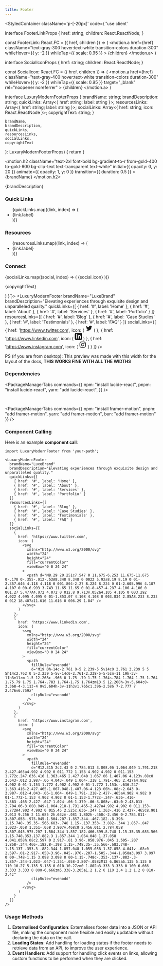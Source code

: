 ```yaml
---
title: Footer
---
```




<StyledContainer className='p-[-20px]' code={`'use client'


interface FooterLinkProps {
    href: string;
    children: React.ReactNode;
}

const FooterLink: React.FC<FooterLinkProps> = ({ href, children }) => (
    <motion.a
      href={href}
      className="text-gray-300 hover:text-white transition-colors duration-300"
      whileHover={{ y: -2 }}
      whileTap={{ scale: 0.95 }}
    >
      {children}
    </motion.a>
)

interface SocialIconProps {
    href: string;
    children: React.ReactNode;
}

const SocialIcon: React.FC<SocialIconProps> = ({ href, children }) => (
    <motion.a
      href={href}
      className="text-gray-400 hover:text-white transition-colors duration-300"
      whileHover={{ y: -2 }}
      whileTap={{ scale: 0.95 }}
      target="_blank"
      rel="noopener noreferrer"
    >
      {children}
    </motion.a>
)

interface LuxuryModernFooterProps {
    brandName: string;
    brandDescription: string;
    quickLinks: Array<{ href: string; label: string }>;
    resourcesLinks: Array<{ href: string; label: string }>;
    socialLinks: Array<{ href: string; icon: React.ReactNode }>;
    copyrightText: string;
}

    brandName,
    brandDescription,
    quickLinks,
    resourcesLinks,
    socialLinks,
    copyrightText
  }: LuxuryModernFooterProps) {
  return (
    <footer className="bg-gray-900 text-white py-12">
      <div className="container mx-auto px-4">
        <div className="grid grid-cols-1 md:grid-cols-2 lg:grid-cols-4 gap-8">
          <div className="space-y-4">
            <motion.h2 
              className="text-2xl font-bold bg-gradient-to-r from-gold-400 to-gold-600 bg-clip-text text-transparent text-white"
              initial={{ opacity: 0, y: 20 }}
              animate={{ opacity: 1, y: 0 }}
              transition={{ duration: 0.5 }}
            >
              {brandName}
            </motion.h2>
            <p className="text-sm text-gray-400">{brandDescription}</p>
          </div>
          <div>
            <h3 className="text-lg font-semibold mb-4 text-gold-400 text-white">Quick Links</h3>
            <ul className="space-y-2">
              {quickLinks.map((link, index) => (
                <li key={index}>
                  <FooterLink href={link.href}>{link.label}</FooterLink>
                </li>
              ))}
            </ul>
          </div>
          <div>
            <h3 className="text-lg font-semibold mb-4 text-gold-400 text-white">Resources</h3>
            <ul className="space-y-2">
              {resourcesLinks.map((link, index) => (
                <li key={index}>
                  <FooterLink href={link.href}>{link.label}</FooterLink>
                </li>
              ))}
            </ul>
          </div>
          <div>
            <h3 className="text-lg font-semibold mb-4 text-gold-400 text-white">Connect</h3>
            <div className="flex space-x-4">
              {socialLinks.map((social, index) => (
                <SocialIcon key={index} href={social.href}>
                  {social.icon}
                </SocialIcon>
              ))}
            </div>
          </div>
        </div>
        <div className="mt-12 pt-8 border-t border-gray-800 text-center">
          <p className="text-sm text-gray-400">
            {copyrightText}
          </p>
        </div>
      </div>
    </footer>
  )
}`}>
<LuxuryModernFooter
  brandName="LuxeBrand"
  brandDescription="Elevating experiences through exquisite design and unparalleled quality."
  quickLinks={[
    { href: '#', label: 'Home' },
    { href: '#', label: 'About' },
    { href: '#', label: 'Services' },
    { href: '#', label: 'Portfolio' }
  ]}
  resourcesLinks={[
    { href: '#', label: 'Blog' },
    { href: '#', label: 'Case Studies' },
    { href: '#', label: 'Testimonials' },
    { href: '#', label: 'FAQ' }
  ]}
  socialLinks={[
    {
      href: 'https://www.twitter.com',
      icon: (
        <svg
          xmlns="http://www.w3.org/2000/svg"
          width="24"
          height="24"
          fill="currentColor"
          viewBox="0 0 24 24"
        >
          <path d="M8.29 20.251c7.547 0 11.675-6.253 11.675-11.675 0-.178 0-.355-.012-.53A8.348 8.348 0 0022 5.92a8.19 8.19 0 01-2.357.646 4.118 4.118 0 001.804-2.27 8.224 8.224 0 01-2.605.996 4.107 4.107 0 00-6.993 3.743 11.65 11.65 0 01-8.457-4.287 4.106 4.106 0 001.27 5.477A4.072 4.072 0 012.8 9.713v.052a4.105 4.105 0 003.292 4.022 4.095 4.095 0 01-1.853.07 4.108 4.108 0 003.834 2.85A8.233 8.233 0 012 18.407a11.616 11.616 0 006.29 1.84" />
        </svg>
      )
    },
    {
      href: 'https://www.linkedin.com',
      icon: (
        <svg
          xmlns="http://www.w3.org/2000/svg"
          width="24"
          height="24"
          fill="currentColor"
          viewBox="0 0 24 24"
        >
          <path
            fillRule="evenodd"
            d="M19 0h-14c-2.761 0-5 2.239-5 5v14c0 2.761 2.239 5 5 5h14c2.762 0 5-2.239 5-5v-14c0-2.761-2.238-5-5-5zm-11 19h-3v-11h3v11zm-1.5-12.268c-.966 0-1.75-.79-1.75-1.764s.784-1.764 1.75-1.764 1.75.79 1.75 1.764-.783 1.764-1.75 1.764zm13.5 12.268h-3v-5.604c0-3.368-4-3.113-4 0v5.604h-3v-11h3v1.765c1.396-2.586 7-2.777 7 2.476v6.759z"
            clipRule="evenodd"
          />
        </svg>
      )
    },
    {
      href: 'https://www.instagram.com',
      icon: (
        <svg
          xmlns="http://www.w3.org/2000/svg"
          width="24"
          height="24"
          fill="currentColor"
          viewBox="0 0 24 24"
        >
          <path
            fillRule="evenodd"
            d="M12.315 2c2.43 0 2.784.013 3.808.06 1.064.049 1.791.218 2.427.465a4.902 4.902 0 011.772 1.153 4.902 4.902 0 011.153 1.772c.247.636.416 1.363.465 2.427.048 1.067.06 1.407.06 4.123v.08c0 2.643-.012 2.987-.06 4.043-.049 1.064-.218 1.791-.465 2.427a4.902 4.902 0 01-1.153 1.772 4.902 4.902 0 01-1.772 1.153c-.636.247-1.363.416-2.427.465-1.067.048-1.407.06-4.123.06h-.08c-2.643 0-2.987-.012-4.043-.06-1.064-.049-1.791-.218-2.427-.465a4.902 4.902 0 01-1.772-1.153 4.902 4.902 0 01-1.153-1.772c-.247-.636-.416-1.363-.465-2.427-.047-1.024-.06-1.379-.06-3.808v-.63c0-2.43.013-2.784.06-3.808.049-1.064.218-1.791.465-2.427a4.902 4.902 0 011.153-1.772A4.902 4.902 0 015.45 2.525c.636-.247 1.363-.416 2.427-.465C8.901 2.013 9.256 2 11.685 2h.63zm-.081 1.802h-.468c-2.456 0-2.784.011-3.807.058-.975.045-1.504.207-1.857.344-.467.182-.8.398-1.15.748-.35.35-.566.683-.748 1.15-.137.353-.3.882-.344 1.857-.047 1.023-.058 1.351-.058 3.807v.468c0 2.456.011 2.784.058 3.807.045.975.207 1.504.344 1.857.182.466.399.8.748 1.15.35.35.683.566 1.15.748.353.137.882.3 1.857.344 1.054.048 1.37.058 4.041.058h.08c2.597 0 2.917-.01 3.96-.058.976-.045 1.505-.207 1.858-.344.466-.182.8-.398 1.15-.748.35-.35.566-.683.748-1.15.137-.353.3-.882.344-1.857.048-1.055.058-1.37.058-4.041v-.08c0-2.597-.01-2.917-.058-3.96-.045-.976-.207-1.505-.344-1.858a3.097 3.097 0 00-.748-1.15 3.098 3.098 0 00-1.15-.748c-.353-.137-.882-.3-1.857-.344-1.023-.047-1.351-.058-3.807-.058zM12 6.865a5.135 5.135 0 110 10.27 5.135 5.135 0 010-10.27zm0 1.802a3.333 3.333 0 100 6.666 3.333 3.333 0 000-6.666zm5.338-3.205a1.2 1.2 0 110 2.4 1.2 1.2 0 010-2.4z"
            clipRule="evenodd"
          />
        </svg>
      )
    }
  ]}
/>


</StyledContainer>

PS (if you are from desktop): This preview was made with this width for the layout of the docs, **THIS WORKS FINE WITH ALL THE WIDTHS**

### Dependencies

<PackageManagerTabs 
  commands={{
    npm: "install lucide-react",
    pnpm: "install lucide-react",
    yarn: "add lucide-react",
  }} 
/>

<br />

<PackageManagerTabs 
  commands={{
    npm: "install framer-motion",
    pnpm: "add framer-motion",
    yarn: "add framer-motion",
    bun: "add framer-motion"
  }} 
/>

### Component Calling
Here is an example **component call**:
```tsx
import LuxuryModernFooter from 'your-path';

<LuxuryModernFooter
  brandName="LuxeBrand"
  brandDescription="Elevating experiences through exquisite design and unparalleled quality."
  quickLinks={[
    { href: '#', label: 'Home' },
    { href: '#', label: 'About' },
    { href: '#', label: 'Services' },
    { href: '#', label: 'Portfolio' }
  ]}
  resourcesLinks={[
    { href: '#', label: 'Blog' },
    { href: '#', label: 'Case Studies' },
    { href: '#', label: 'Testimonials' },
    { href: '#', label: 'FAQ' }
  ]}
  socialLinks={[
    {
      href: 'https://www.twitter.com',
      icon: (
        <svg
          xmlns="http://www.w3.org/2000/svg"
          width="24"
          height="24"
          fill="currentColor"
          viewBox="0 0 24 24"
        >
          <path d="M8.29 20.251c7.547 0 11.675-6.253 11.675-11.675 0-.178 0-.355-.012-.53A8.348 8.348 0 0022 5.92a8.19 8.19 0 01-2.357.646 4.118 4.118 0 001.804-2.27 8.224 8.224 0 01-2.605.996 4.107 4.107 0 00-6.993 3.743 11.65 11.65 0 01-8.457-4.287 4.106 4.106 0 001.27 5.477A4.072 4.072 0 012.8 9.713v.052a4.105 4.105 0 003.292 4.022 4.095 4.095 0 01-1.853.07 4.108 4.108 0 003.834 2.85A8.233 8.233 0 012 18.407a11.616 11.616 0 006.29 1.84" />
        </svg>
      )
    },
    {
      href: 'https://www.linkedin.com',
      icon: (
        <svg
          xmlns="http://www.w3.org/2000/svg"
          width="24"
          height="24"
          fill="currentColor"
          viewBox="0 0 24 24"
        >
          <path
            fillRule="evenodd"
            d="M19 0h-14c-2.761 0-5 2.239-5 5v14c0 2.761 2.239 5 5 5h14c2.762 0 5-2.239 5-5v-14c0-2.761-2.238-5-5-5zm-11 19h-3v-11h3v11zm-1.5-12.268c-.966 0-1.75-.79-1.75-1.764s.784-1.764 1.75-1.764 1.75.79 1.75 1.764-.783 1.764-1.75 1.764zm13.5 12.268h-3v-5.604c0-3.368-4-3.113-4 0v5.604h-3v-11h3v1.765c1.396-2.586 7-2.777 7 2.476v6.759z"
            clipRule="evenodd"
          />
        </svg>
      )
    },
    {
      href: 'https://www.instagram.com',
      icon: (
        <svg
          xmlns="http://www.w3.org/2000/svg"
          width="24"
          height="24"
          fill="currentColor"
          viewBox="0 0 24 24"
        >
          <path
            fillRule="evenodd"
            d="M12.315 2c2.43 0 2.784.013 3.808.06 1.064.049 1.791.218 2.427.465a4.902 4.902 0 011.772 1.153 4.902 4.902 0 011.153 1.772c.247.636.416 1.363.465 2.427.048 1.067.06 1.407.06 4.123v.08c0 2.643-.012 2.987-.06 4.043-.049 1.064-.218 1.791-.465 2.427a4.902 4.902 0 01-1.153 1.772 4.902 4.902 0 01-1.772 1.153c-.636.247-1.363.416-2.427.465-1.067.048-1.407.06-4.123.06h-.08c-2.643 0-2.987-.012-4.043-.06-1.064-.049-1.791-.218-2.427-.465a4.902 4.902 0 01-1.772-1.153 4.902 4.902 0 01-1.153-1.772c-.247-.636-.416-1.363-.465-2.427-.047-1.024-.06-1.379-.06-3.808v-.63c0-2.43.013-2.784.06-3.808.049-1.064.218-1.791.465-2.427a4.902 4.902 0 011.153-1.772A4.902 4.902 0 015.45 2.525c.636-.247 1.363-.416 2.427-.465C8.901 2.013 9.256 2 11.685 2h.63zm-.081 1.802h-.468c-2.456 0-2.784.011-3.807.058-.975.045-1.504.207-1.857.344-.467.182-.8.398-1.15.748-.35.35-.566.683-.748 1.15-.137.353-.3.882-.344 1.857-.047 1.023-.058 1.351-.058 3.807v.468c0 2.456.011 2.784.058 3.807.045.975.207 1.504.344 1.857.182.466.399.8.748 1.15.35.35.683.566 1.15.748.353.137.882.3 1.857.344 1.054.048 1.37.058 4.041.058h.08c2.597 0 2.917-.01 3.96-.058.976-.045 1.505-.207 1.858-.344.466-.182.8-.398 1.15-.748.35-.35.566-.683.748-1.15.137-.353.3-.882.344-1.857.048-1.055.058-1.37.058-4.041v-.08c0-2.597-.01-2.917-.058-3.96-.045-.976-.207-1.505-.344-1.858a3.097 3.097 0 00-.748-1.15 3.098 3.098 0 00-1.15-.748c-.353-.137-.882-.3-1.857-.344-1.023-.047-1.351-.058-3.807-.058zM12 6.865a5.135 5.135 0 110 10.27 5.135 5.135 0 010-10.27zm0 1.802a3.333 3.333 0 100 6.666 3.333 3.333 0 000-6.666zm5.338-3.205a1.2 1.2 0 110 2.4 1.2 1.2 0 010-2.4z"
            clipRule="evenodd"
          />
        </svg>
      )
    }
  ]}
/>

```

### Usage Methods

1. **Externalised Configuration**: Externalises footer data into a JSON or API file, making the component more flexible and easily updatable without declaring the data on the call.
2. **Loading States**: Add handling for loading states if the footer needs to retrieve data from an API, to improve the user experience.
3. **Event Handlers**: Add support for handling click events on links, allowing custom functions to be performed when they are clicked.